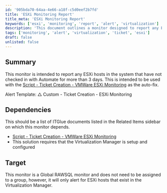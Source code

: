 ```yaml
---
id: '905bda70-64aa-4e66-a18f-c5d0eef2b7fd'
title: 'ESXi Monitoring Report'
title_meta: 'ESXi Monitoring Report'
keywords: ['esxi', 'monitoring', 'report', 'alert', 'virtualization']
description: 'This document outlines a monitor designed to report any ESXi hosts that have not checked in with Automate for over 3 days. It is intended to be used alongside a script for ticket creation related to VMWare ESXi monitoring, ensuring timely alerts and maintenance actions.'
tags: ['monitoring', 'alert', 'virtualization', 'ticket', 'esxi']
draft: false
unlisted: false
---
```

## Summary

This monitor is intended to report any ESXi hosts in the system that have not checked in with Automate for more than 3 days. This is intended to be used with the [Script - Ticket Creation - VMWare ESXi Monitoring](https://proval.itglue.com/DOC-5078775-10689215) as the auto-fix.

Alert Template: △ Custom - Ticket Creation - ESXi Monitoring

## Dependencies

This should be a list of ITGlue documents listed in the Related Items sidebar on which this monitor depends.

- [Script - Ticket Creation - VMWare ESXi Monitoring](https://proval.itglue.com/DOC-5078775-10689215)
- This solution requires that the Virtualization Manager is setup and configured

## Target

This monitor is a Global RAWSQL monitor and does not need to be assigned to a group, however, it will only alert for ESXi hosts that exist in the Virtualization Manager.












